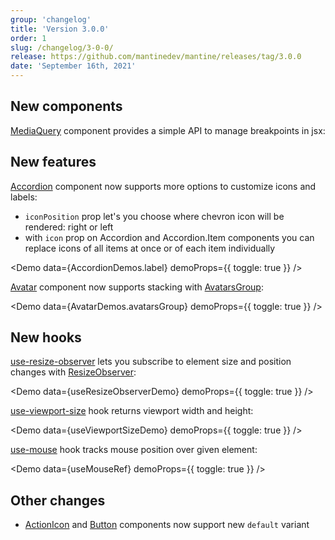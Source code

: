 ```yaml
---
group: 'changelog'
title: 'Version 3.0.0'
order: 1
slug: /changelog/3-0-0/
release: https://github.com/mantinedev/mantine/releases/tag/3.0.0
date: 'September 16th, 2021'
---
```



## New components

[MediaQuery](https://mantine.dev/core/media-query/) component provides a simple API to manage breakpoints in jsx:

<Demo data={MediaQueryDemos.usage} />

## New features

[Accordion](https://mantine.dev/core/accordion/) component now supports more options to customize icons and labels:

- `iconPosition` prop let's you choose where chevron icon will be rendered: right or left
- with `icon` prop on Accordion and Accordion.Item components you can replace icons of all items at once or of each item individually

<Demo data={AccordionDemos.label} demoProps={{ toggle: true }} />

[Avatar](https://mantine.dev/core/avatar/) component now supports stacking with [AvatarsGroup](https://mantine.dev/core/avatar/#avatars-group):

<Demo data={AvatarDemos.avatarsGroup} demoProps={{ toggle: true }} />

## New hooks

[use-resize-observer](https://mantine.dev/hooks/use-resize-observer/) lets you subscribe to element size and position changes with [ResizeObserver](https://developer.mozilla.org/en-US/docs/Web/API/ResizeObserver):

<Demo data={useResizeObserverDemo} demoProps={{ toggle: true }} />

[use-viewport-size](https://mantine.dev/hooks/use-viewport-size/) hook returns viewport width and height:

<Demo data={useViewportSizeDemo} demoProps={{ toggle: true }} />

[use-mouse](https://mantine.dev/hooks/use-mouse/) hook tracks mouse position over given element:

<Demo data={useMouseRef} demoProps={{ toggle: true }} />

## Other changes

- [ActionIcon](https://mantine.dev/core/action-icon/) and [Button](https://mantine.dev/core/button/) components now support new `default` variant
